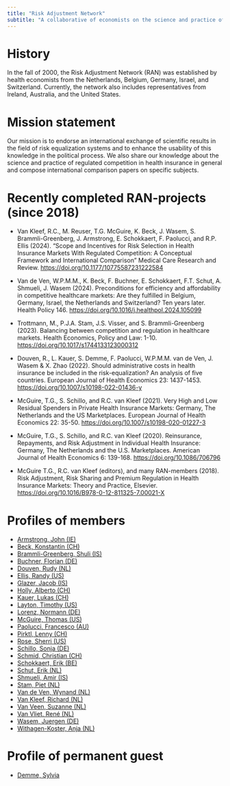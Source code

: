 ```yaml
---
title: "Risk Adjustment Network"
subtitle: "A collaborative of economists on the science and practice of regulated competition in health insurance" 
---
```

  
# History
  
In the fall of 2000, the Risk Adjustment Network (RAN) was established by health economists from the Netherlands, Belgium, Germany, Israel, and Switzerland. Currently, the network also includes representatives from Ireland, Australia, and the United States.

# Mission statement

Our mission is to endorse an international exchange of scientific results in the field of risk equalization systems and to enhance the usability of this knowledge in the political process. We also share our knowledge about the science and practice of regulated competition in health insurance in general and compose international comparison papers on specific subjects.

# Recently completed RAN-projects (since 2018)

* Van Kleef, R.C., M. Reuser, T.G. McGuire, K. Beck, J. Wasem, S. Brammli-Greenberg, J. Armstrong, E. Schokkaert, F. Paolucci, and R.P. Ellis (2024). "Scope and Incentives for Risk Selection in Health Insurance Markets With Regulated Competition: A Conceptual Framework and International Comparison" Medical Care Research and Review. [https://doi.org/10.1177/10775587231222584](https://doi.org/10.1177/10775587231222584)

* Van de Ven, W.P.M.M., K. Beck, F. Buchner, E. Schokkaert, F.T. Schut, A. Shmueli, J. Wasem (2024). Preconditions for efficiency and affordability in competitive healthcare markets: Are they fulfilled in Belgium, Germany, Israel, the Netherlands and Switzerland? Ten years later. Health Policy 146. [https://doi.org/10.1016/j.healthpol.2024.105099](https://doi.org/10.1016/j.healthpol.2024.105099)

* Trottmann, M., P.J.A. Stam, J.S. Visser, and S. Brammli-Greenberg (2023). Balancing between competition and regulation in healthcare markets. Health Economics, Policy and Law: 1-10. [https://doi.org/10.1017/s1744133123000312](https://doi.org/10.1017/s1744133123000312)

* Douven, R., L. Kauer, S. Demme, F. Paolucci, W.P.M.M. van de Ven, J. Wasem & X. Zhao (2022). Should administrative costs in health insurance be included in the risk-equalization? An analysis of five countries. European Journal of Health Economics 23: 1437-1453. [https://doi.org/10.1007/s10198-022-01436-y](https://doi.org/10.1007/s10198-022-01436-y)

* McGuire, T.G., S. Schillo, and R.C. van Kleef (2021). Very High and Low Residual Spenders in Private Health Insurance Markets: Germany, The Netherlands and the US Marketplaces. European Journal of Health Economics 22: 35-50. [https://doi.org/10.1007/s10198-020-01227-3](https://doi.org/10.1007/s10198-020-01227-3)

* McGuire, T.G., S. Schillo, and R.C. van Kleef (2020). Reinsurance, Repayments, and Risk Adjustment in Individual Health Insurance: Germany, The Netherlands and the U.S. Marketplaces. American Journal of Health Economics 6: 139-168. [https://doi.org/10.1086/706796](https://doi.org/10.1086/706796)

* McGuire T.G., R.C. van Kleef (editors), and many RAN-members (2018). Risk Adjustment, Risk Sharing and Premium Regulation in Health Insurance Markets: Theory and Practice, Elsevier. [https://doi.org/10.1016/B978-0-12-811325-7.00021-X](https://doi.org/10.1016/B978-0-12-811325-7.00021-X)

# Profiles of members

- [Armstrong, John (IE)](https://ie.linkedin.com/in/john-armstrong-ba22a31)
- [Beck, Konstantin (CH)](https://www.unilu.ch/fakultaeten/wf/professuren/titularprof-dr-konstantin-beck/)
- [Brammli-Greenberg, Shuli (IS)](https://sites.google.com/view/shuli-brammli-greenberg)
- [Buchner, Florian (DE)](http://mitarbeiter.fh-kaernten.at/florianbuchner/)
- [Douven, Rudy (NL)](http://www.cpb.nl/en/staff/rudy-douven)
- [Ellis, Randy (US)](http://blogs.bu.edu/ellisrp/)
- [Glazer, Jacob (IS)](https://en-coller.tau.ac.il/profile/glazer)
- [Holly, Alberto (CH)](https://www.linkedin.com/in/alberto-holly-71555410)
- [Kauer, Lukas (CH)](https://www.unilu.ch/fakultaeten/gmf/professuren/lehr-und-forschungsbeauftragte/lukas-kauer-phd/)
- [Layton, Timothy (US)](https://hcp.hms.harvard.edu/people/timothy-j-layton)
- [Lorenz, Normann (DE)](https://www.uni-trier.de/universitaet/fachbereiche-faecher/fachbereich-iv/faecher/volkswirtschaftslehre/professuren/sozialpolitik/personen/prof-dr-normann-lorenz/forschung)
- [McGuire, Thomas (US)](http://www.hcp.med.harvard.edu/faculty/core/thomas-mcguire-phd)
- [Paolucci, Francesco (AU)](https://www.newcastle.edu.au/profile/francesco-paolucci)
- [Pirktl, Lenny (CH)](https://www.linkedin.com/in/lenny-pirktl-18835827)
- [Rose, Sherri (US)](https://profiles.stanford.edu/sherrirose)
- [Schillo, Sonja (DE)](https://www.linkedin.com/in/sonja-schillo-8b18a810/)
- [Schmid, Christian (CH)](https://www.css.ch/en/institute/about-us/team/christian-schmid.html)
- [Schokkaert, Erik (BE)](http://www.kuleuven.be/wieiswie/nl/person/00009398)
- [Schut, Erik (NL)](https://www.eur.nl/eshpm/people/erik-schut)
- [Shmueli, Amir (IS)](https://www.israelhpr.org.il/en/organization/prof-amir-shmueli/)
- [Stam, Piet (NL)](https://vu.nl/en/research/scientists/piet-stam)
- [Van de Ven, Wynand (NL)](https://www.eur.nl/eshpm/people/wynand-van-de-ven)
- [Van Kleef, Richard (NL)](http://www.richardvankleef.com/)
- [Van Veen, Suzanne (NL)](https://www.linkedin.com/in/suzanne-van-veen-wubben-93961119)
- [Van Vliet, René (NL)](https://www.eur.nl/eshpm/people/rene-van-vliet/)
- [Wasem, Juergen (DE)](https://www.mm.wiwi.uni-due.de/team/lehrstuhlinhaber/juergen-wasem/)
- [Withagen-Koster, Anja (NL)](https://www.eur.nl/eshpm/people/anja-withagen-koster)

# Profile of permanent guest

- [Demme, Sylvia](https://www.linkedin.com/in/dr-sylvia-demme-1b5457113/)

